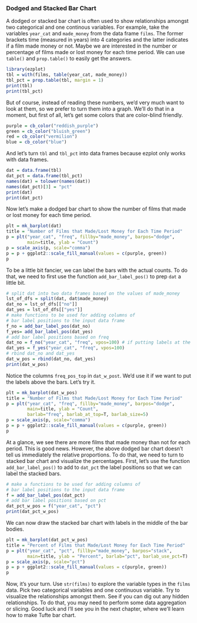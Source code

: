 ### Dodged and Stacked Bar Chart

A dodged or stacked bar chart is often used to show relationships amongst two categorical and one continous variables. For example, take the variables `year_cat` and `made_money` from the data frame `films`. The former brackets time (measured in years) into 4 categories and the latter indicates if a film made money or not. Maybe we are interested in the number or percentage of films made or lost money for each time period. We can use `table()` and `prop.table()` to easily get the answers.
```r
library(ezplot)
tbl = with(films, table(year_cat, made_money))
tbl_pct = prop.table(tbl, margin = 1)
print(tbl)
print(tbl_pct)
```      

But of course, instead of reading these numbers, we'd very much want to look at them, so we prefer to turn them into a graph. We'll do that in a moment, but first of all, let's get some colors that are color-blind friendly.
```r
purple = cb_color("reddish_purple")
green = cb_color("bluish_green")
red = cb_color("vermilion")
blue = cb_color("blue")
```

And let's turn `tbl` and `tbl_pct` into data frames because ezplot only works with data frames. 
```r
dat = data.frame(tbl)
dat_pct = data.frame(tbl_pct)
names(dat) = tolower(names(dat))
names(dat_pct)[3] = "pct"
print(dat)
print(dat_pct)
```
  
Now let's make a dodged bar chart to show the number of films that made or lost money for each time period. 
```r
plt = mk_barplot(dat)
title = "Number of Films that Made/Lost Money for Each Time Period"
p = plt("year_cat", "freq", fillby="made_money", barpos="dodge", 
        main=title, ylab = "Count")
p = scale_axis(p, scale="comma")  
p = p + ggplot2::scale_fill_manual(values = c(purple, green))
p
```  
 
To be a little bit fancier, we can label the bars with the actual counts. To do that, we need to first use the function `add_bar_label_pos()` to prep `dat` a little bit. 
```r
# split dat into two data frames based on the values of made_money
lst_of_dfs = split(dat, dat$made_money)
dat_no = lst_of_dfs[["no"]]
dat_yes = lst_of_dfs[["yes"]]
# make functions to be used for adding columns of 
# bar label positions to the input data frame
f_no = add_bar_label_pos(dat_no)
f_yes= add_bar_label_pos(dat_yes)
# add bar label positions based on freq
dat_no = f_no("year_cat", "freq", vpos=100) # if putting labels at the top of the bars, label positions are 0.03 higher than values of pct.
dat_yes = f_yes("year_cat", "freq", vpos=100)
# rbind dat_no and dat_yes
dat_w_pos = rbind(dat_no, dat_yes)
print(dat_w_pos)
```

Notice the columns `freq_pos_top` in `dat_w_post`. We'd use it if we want to put the labels above the bars. Let's try it.
```r
plt = mk_barplot(dat_w_pos)
title = "Number of Films that Made/Lost Money for Each Time Period"
p = plt("year_cat", "freq", fillby="made_money", barpos="dodge", 
        main=title, ylab = "Count", 
        barlab="freq", barlab_at_top=T, barlab_size=5)
p = scale_axis(p, scale="comma")  
p = p + ggplot2::scale_fill_manual(values = c(purple, green))
p
```  

At a glance, we see there are more films that made money than not for each period. This is good news. However, the above dodged bar chart doesn't tell us immediately the relative proportions. To do that, we need to turn to stacked bar chart and visualize the percentages. First, let's use the function `add_bar_label_pos()` to add to `dat_pct` the label positions so that we can label the stacked bars.
```r
# make a functions to be used for adding columns of 
# bar label positions to the input data frame
f = add_bar_label_pos(dat_pct)
# add bar label positions based on pct
dat_pct_w_pos = f("year_cat", "pct") 
print(dat_pct_w_pos)
```

We can now draw the stacked bar chart with labels in the middle of the bar bodies.
```r
plt = mk_barplot(dat_pct_w_pos)
title = "Percent of Films that Made/Lost Money for Each Time Period"
p = plt("year_cat", "pct", fillby="made_money", barpos="stack", 
        main=title, ylab = "Percent", barlab="pct", barlab_use_pct=T)
p = scale_axis(p, scale="pct")  
p = p + ggplot2::scale_fill_manual(values = c(purple, green))
p
```  

Now, it's your turn. Use `str(films)` to explore the variable types in the `films` data. Pick two categorical variables and one continuous variable. Try to visualize the relationships amongst them. See if you can dig out any hidden relationships. To do that, you may need to perform some data aggregation or slicing. Good luck and I'll see you in the next chapter, where we'll learn how to make Tufte bar chart. 